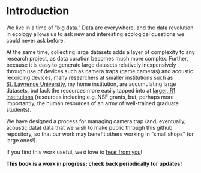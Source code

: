 # Introduction {.unnumbered}

We live in a time of "big data." Data are everywhere, and the data revolution in ecology allows us to ask new and interesting ecological questions we could never ask before.

At the same time, collecting large datasets adds a layer of complexity to any research project, as data curation becomes much more complex. Further, because it is easy to generate large datasets relatively inexpensively through use of devices such as camera traps (game cameras) and acoustic recording devices, many researchers at smaller institutions such as [St. Lawrence University](https://www.stlawu.edu), my home institution, are accumulating large datasets, but lack the resources more easily tapped into at [larger, R1 institutions](https://carnegieclassifications.acenet.edu/institutions/?inst=&research2025%5B%5D=1) (resources including e.g. NSF grants, but, perhaps more importantly, the human resources of an army of well-trained graduate students).

We have designed a process for managing camera trap (and, eventually, acoustic data) data that we wish to make public through this github repository, so that our work may benefit others working in "small shops" (or large ones!).

If you find this work useful, we'd love to [hear from you](mailto:barthelmess@stlawu.edu "click to send email to erika")!

**This book is a work in progress; check back periodically for updates!**
